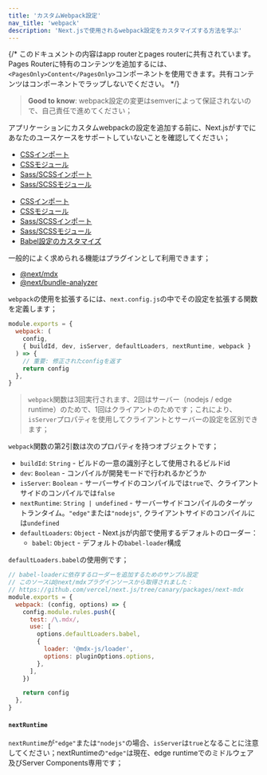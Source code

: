```yaml
---
title: 'カスタムWebpack設定'
nav_title: 'webpack'
description: 'Next.jsで使用されるwebpack設定をカスタマイズする方法を学ぶ'
---
```


{/* このドキュメントの内容はapp routerとpages routerに共有されています。Pages Routerに特有のコンテンツを追加するには、`<PagesOnly>Content</PagesOnly>`コンポーネントを使用できます。共有コンテンツはコンポーネントでラップしないでください。 */}

> **Good to know**: webpack設定の変更はsemverによって保証されないので、自己責任で進めてください；

アプリケーションにカスタムwebpackの設定を追加する前に、Next.jsがすでにあなたのユースケースをサポートしていないことを確認してください；

<AppOnly>

- [CSSインポート](/docs/app/building-your-application/styling/css)
- [CSSモジュール](/docs/app/building-your-application/styling/css#css-modules)
- [Sass/SCSSインポート](/docs/app/building-your-application/styling/sass)
- [Sass/SCSSモジュール](/docs/app/building-your-application/styling/sass)

</AppOnly>

<PagesOnly>

- [CSSインポート](/docs/pages/building-your-application/styling)
- [CSSモジュール](/docs/pages/building-your-application/styling/css-modules)
- [Sass/SCSSインポート](/docs/pages/building-your-application/styling/sass)
- [Sass/SCSSモジュール](/docs/pages/building-your-application/styling/sass)
- [Babel設定のカスタマイズ](/docs/pages/building-your-application/configuring/babel)

</PagesOnly>

一般的によく求められる機能はプラグインとして利用できます；

- [@next/mdx](https://github.com/vercel/next.js/tree/canary/packages/next-mdx)
- [@next/bundle-analyzer](https://github.com/vercel/next.js/tree/canary/packages/next-bundle-analyzer)

`webpack`の使用を拡張するには、`next.config.js`の中でその設定を拡張する関数を定義します；

```js filename="next.config.js"
module.exports = {
  webpack: (
    config,
    { buildId, dev, isServer, defaultLoaders, nextRuntime, webpack }
  ) => {
    // 重要: 修正されたconfigを返す
    return config
  },
}
```

> `webpack`関数は3回実行されます、2回はサーバー（nodejs / edge runtime）のためで、1回はクライアントのためです；これにより、`isServer`プロパティを使用してクライアントとサーバーの設定を区別できます；

`webpack`関数の第2引数は次のプロパティを持つオブジェクトです；

- `buildId`: `String` - ビルドの一意の識別子として使用されるビルドid
- `dev`: `Boolean` - コンパイルが開発モードで行われるかどうか
- `isServer`: `Boolean` - サーバーサイドのコンパイルでは`true`で、クライアントサイドのコンパイルでは`false`
- `nextRuntime`: `String | undefined` - サーバーサイドコンパイルのターゲットランタイム。`"edge"`または`"nodejs"`, クライアントサイドのコンパイルには`undefined`
- `defaultLoaders`: `Object` - Next.jsが内部で使用するデフォルトのローダー：
  - `babel`: `Object` - デフォルトの`babel-loader`構成

`defaultLoaders.babel`の使用例です；

```js
// babel-loaderに依存するローダーを追加するためのサンプル設定
// このソースは@next/mdxプラグインソースから取得されました：
// https://github.com/vercel/next.js/tree/canary/packages/next-mdx
module.exports = {
  webpack: (config, options) => {
    config.module.rules.push({
      test: /\.mdx/,
      use: [
        options.defaultLoaders.babel,
        {
          loader: '@mdx-js/loader',
          options: pluginOptions.options,
        },
      ],
    })

    return config
  },
}
```

#### `nextRuntime`

`nextRuntime`が`"edge"`または`"nodejs"`の場合、`isServer`は`true`となることに注意してください；nextRuntimeの`"edge"`は現在、edge runtimeでのミドルウェア及びServer Components専用です；